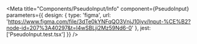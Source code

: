 
<Meta
  title="Components/PseudoInput/Info"
  component={PseudoInput}
  parameters={{
    design: {
      type: 'figma',
      url: 'https://www.figma.com/file/3dTe0kYNFqQO3VnjJ10jyv/Input-%CE%B2?node-id=207%3A40297&t=l4wSBLji2Mz59Nd6-0'
    },
    jest: ['PseudoInput.test.tsx']
  }}
/>

<Story of={DecoratorDefault} />

<Unstyled>
  <Stories />
</Unstyled>
